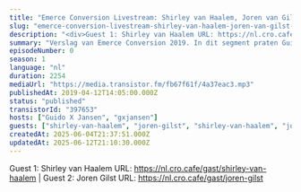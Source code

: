 ```yaml
---
title: "Emerce Conversion Livestream: Shirley van Haalem, Joren van Gilst (TrafficBuilders)"
slug: "emerce-conversion-livestream-shirley-van-haalem-joren-van-gilst-trafficbuilders"
description: "<div>Guest 1: Shirley van Haalem URL: https://nl.cro.cafe/gast/shirley-van-haalem | Guest 2: Joren Gilst URL: https://nl.cro.cafe/gast/joren-gilst&nbsp;</div>"
summary: "Verslag van Emerce Conversion 2019. In dit segment praten Guido en Bart met Shirley van Haalem en Joren van Gilst van Trafficbuilders"
episodeNumber: 0
season: 1
language: "nl"
duration: 2254
mediaUrl: "https://media.transistor.fm/fb67f61f/4a37eac3.mp3"
publishedAt: 2019-04-12T14:05:00.000Z
status: "published"
transistorId: "397653"
hosts: ["Guido X Jansen", "gxjansen"]
guests: ["shirley-van-haalem", "joren-gilst", "shirley-van-haalem", "joren-gilst"]
createdAt: 2025-06-04T21:37:51.000Z
updatedAt: 2025-06-12T21:10:30.000Z
---
```


Guest 1: Shirley van Haalem URL: https://nl.cro.cafe/gast/shirley-van-haalem | Guest 2: Joren Gilst URL: https://nl.cro.cafe/gast/joren-gilst&nbsp;
